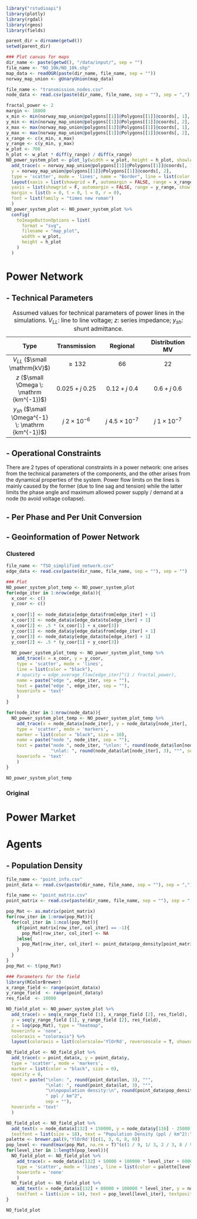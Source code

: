 ```r
library("rstudioapi")
library(plotly)
library(rgdal)
library(rgeos)
library(fields)

parent_dir = dirname(getwd())
setwd(parent_dir)

### Plot canvas for maps
dir_name <- paste(getwd(), "/data/input/", sep = "")
file_name <- "NO_10k/NO_10k.shp"
map_data <- readOGR(paste(dir_name, file_name, sep = ""))
norway_map_union <- gUnaryUnion(map_data)

file_name <- "transmission_nodes.csv"
node_data <- read.csv(paste(dir_name, file_name, sep = ""), sep = ",")

fractal_power <- 2
margin <- 18000
x_min <- min(norway_map_union@polygons[[1]]@Polygons[[1]]@coords[, 1], node_data$x) - margin
y_min <- min(norway_map_union@polygons[[1]]@Polygons[[1]]@coords[, 2], node_data$y) - margin
x_max <- max(norway_map_union@polygons[[1]]@Polygons[[1]]@coords[, 1], node_data$x) + margin
y_max <- max(norway_map_union@polygons[[1]]@Polygons[[1]]@coords[, 2], node_data$y) + margin
x_range <- c(x_min, x_max)
y_range <- c(y_min, y_max)
w_plot <- 700
h_plot <- w_plot * diff(y_range) / diff(x_range)
NO_power_system_plot <- plot_ly(width = w_plot, height = h_plot, showlegend = FALSE) %>%
  add_trace(x = norway_map_union@polygons[[1]]@Polygons[[1]]@coords[, 1], 
  y = norway_map_union@polygons[[1]]@Polygons[[1]]@coords[, 2], 
  type = 'scatter', mode = 'lines', name = "Border", line = list(color = "black"), hoverinfo = 'none') %>%
  layout(xaxis = list(showgrid = F, automargin = FALSE, range = x_range, showline = FALSE, showticklabels = FALSE), 
  yaxis = list(showgrid = F, automargin = FALSE, range = y_range, showline = FALSE, showticklabels = FALSE),
  margin = list(b = 0, t = 0, l = 0, r = 0),
  font = list(family = "times new roman")
  )
NO_power_system_plot <- NO_power_system_plot %>%
  config(
    toImageButtonOptions = list(
      format = "svg",
      filename = "map_plot",
      width = w_plot,
      height = h_plot
    )
  )
```

<!-- title for toc -->
# Power Network

<!-- title for toc -->
## - Technical Parameters

Type | Transmission | Regional | Distribution MV
:---:|:---:|:---:|:---:
$V_{LL}$ ($\small \mathrm{kV}$) | $\geq 132$ | $66$ | $22$
$z$ ($\small \Omega \: \mathrm {km^{-1}}$) | $0.025 + j \:0.25$ | $0.12 + j \:0.4$ | $0.6 + j \:0.6$ 
$y_{sh}$ ($\small \Omega^{-1} \: \mathrm {km^{-1}}$) | $j \:2\times10^{-6}$ | $j \:4.5\times10^{-7}$ | $j \:1\times10^{-7}$
: Assumed values for technical parameters of power lines in the simulations. $V_{LL}$: line to line voltage; $z$: series impedance; $y_{sh}$: shunt admittance.

<!-- title for toc -->
## - Operational Constraints
There are 2 types of operational constraints in a power network: one arises from the technical parameters of the components, and the other arises from the dynamical properties of the system. Power flow limits on the lines is mainly caused by the former (due to line sag and tension) while the latter limits the phase angle and maximum allowed power supply / demand at a node (to avoid voltage collapse).

<!-- title for toc -->
## - Per Phase and Per Unit Conversion

<!-- title for toc -->
## - Geoinformation of Power Network {.tabset .tabset-fade .tabset-pills}

### Clustered
```r
file_name <- "TSO_simplified_network.csv"
edge_data <- read.csv(paste(dir_name, file_name, sep = ""), sep = "")

### Plot
NO_power_system_plot_temp <- NO_power_system_plot
for(edge_iter in 1:nrow(edge_data)){
  x_coor <- c()
  y_coor <- c()
  
  x_coor[1] <- node_data$x[edge_data$from[edge_iter] + 1]
  x_coor[3] <- node_data$x[edge_data$to[edge_iter] + 1]
  x_coor[2] <- .5 * (x_coor[1] + x_coor[3])
  y_coor[1] <- node_data$y[edge_data$from[edge_iter] + 1]
  y_coor[3] <- node_data$y[edge_data$to[edge_iter] + 1]
  y_coor[2] <- .5 * (y_coor[1] + y_coor[3])  
  
  NO_power_system_plot_temp <- NO_power_system_plot_temp %>%
    add_trace(x = x_coor, y = y_coor, 
    type = 'scatter', mode = 'lines',
    line = list(color = "black"), 
    # opacity = edge_average_flow[edge_iter]^(1 / fractal_power),
    name = paste("edge ", edge_iter, sep = ""),
    text = paste("edge ", edge_iter, sep = ""),
    hoverinfo = 'text'
    )
}

for(node_iter in 1:nrow(node_data)){
  NO_power_system_plot_temp <- NO_power_system_plot_temp %>%
    add_trace(x = node_data$x[node_iter], y = node_data$y[node_iter],
    type = 'scatter', mode = 'markers',
    marker = list(color = "black", size = 10),
    name = paste("node ", node_iter, sep = ""),
    text = paste("node ", node_iter, "\nlon: ", round(node_data$lon[node_iter], 3), "°", 
                 "\nlat: ", round(node_data$lat[node_iter], 3), "°", sep = ""),
    hoverinfo = 'text'    
    )
}

NO_power_system_plot_temp
```

### Original

<!-- title for toc -->
# Power Market

<!-- title for toc -->
# Agents

<!-- title for toc -->
## - Population Density
```r
file_name <- "point_info.csv"
point_data <- read.csv(paste(dir_name, file_name, sep = ""), sep = ",")

file_name <- "point_matrix.csv"
point_matrix <- read.csv(paste(dir_name, file_name, sep = ""), sep = ",")

pop_Mat <- as.matrix(point_matrix)
for(row_iter in 1:nrow(pop_Mat)){
  for(col_iter in 1:ncol(pop_Mat)){
    if(point_matrix[row_iter, col_iter] == -1){
      pop_Mat[row_iter, col_iter] <- NA
    }else{
      pop_Mat[row_iter, col_iter] <- point_data$pop_density[point_matrix[row_iter, col_iter]]
    }
  }
}
pop_Mat <- t(pop_Mat)

### Parameters for the field
library(RColorBrewer)
x_range_field <- range(point_data$x)
y_range_field  <- range(point_data$y)
res_field  <- 10000

NO_field_plot <- NO_power_system_plot %>%
  add_trace(x = seq(x_range_field [1], x_range_field [2], res_field),
  y = seq(y_range_field [1], y_range_field [2], res_field),
  z = log(pop_Mat), type = "heatmap",
  hoverinfo = 'none',
  coloraxis = "coloraxis") %>% 
  layout(coloraxis = list(colorscale='YlOrRd', reversescale = T, showscale = F))

NO_field_plot <- NO_field_plot %>%
  add_trace(x = point_data$x, y = point_data$y,
  type = 'scatter', mode = 'markers',
  marker = list(color = "black", size = 0),
  opacity = 0,
  text = paste("\nlon: ", round(point_data$lon, 3), "°",
               "\nlat: ", round(point_data$lat, 3), "°",
               "\n\npopulation density:\n", round(point_data$pop_density, 3),
               " ppl / km^2", 
               sep = ""),
  hoverinfo = 'text'
  )

NO_field_plot <- NO_field_plot %>%
  add_text(x = node_data$x[132] + 150000, y = node_data$y[116] - 25000 + 100000 + 50000, 
  textfont = list(size = 18), text = "Population Density (ppl / km^2):", textposition = "top right", hoverinfo = 'none')
palette <- brewer.pal(9,'YlOrRd')[c(1, 3, 6, 8, 9)]
pop_level <- round(max(pop_Mat, na.rm = T)^(c(1 / 9, 1/ 3, 2 / 3, 8 / 9, 1)) * min(pop_Mat, na.rm = T)^(1 - c(1 / 9, 1/ 3, 2 / 3, 8 / 9, 1)), 1)
for(level_iter in 1:length(pop_level)){
  NO_field_plot <- NO_field_plot %>%
    add_trace(x = node_data$x[132] + 50000 + 100000 * level_iter + 60000 * c(0: 1), y = rep(node_data$y[116] + 100000, 2),
    type = 'scatter', mode = 'lines', line = list(color = palette[level_iter], width = 10),
    hoverinfo = 'none'
    )
  NO_field_plot <- NO_field_plot %>%
    add_text(x = node_data$x[132] + 80000 + 100000 * level_iter, y = node_data$y[116] - 25000 + 100000,
    textfont = list(size = 14), text = pop_level[level_iter], textposition = "bottom center", hoverinfo = 'none')
}

NO_field_plot
```